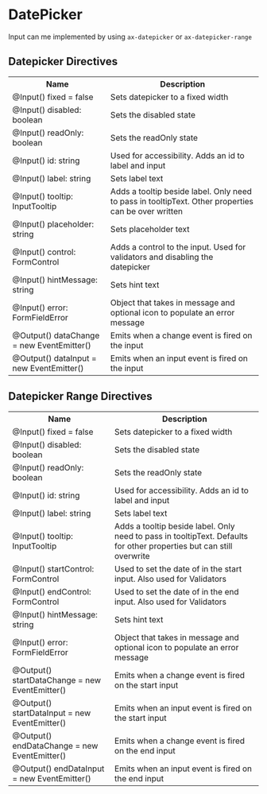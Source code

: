 
<Meta title="Wiki/Datepicker" />

# DatePicker

Input can me implemented by using `ax-datepicker` or `ax-datepicker-range`

## Datepicker Directives

<table>
  <tr>
    <th>Name</th>
    <th>Description</th>
  </tr>
  <tr>
    <td>@Input() fixed = false</td>
    <td>Sets datepicker to a fixed width</td>
  </tr>
  <tr>
    <td>@Input() disabled: boolean</td>
    <td>Sets the disabled state</td>
  </tr>
  <tr>
    <td>@Input() readOnly: boolean</td>
    <td>Sets the readOnly state</td>
  </tr>
  <tr>
    <td>@Input() id: string</td>
    <td>Used for accessibility. Adds an id to label and input</td>
  </tr>
  <tr>
    <td>@Input() label: string</td>
    <td>Sets label text</td>
  </tr>
  <tr>
    <td> @Input() tooltip: InputTooltip</td>
    <td>
      Adds a tooltip beside label. Only need to pass in tooltipText. Other properties can be over
      written
    </td>
  </tr>
  <tr>
    <td>@Input() placeholder: string</td>
    <td>Sets placeholder text</td>
  </tr>
  <tr>
    <td>@Input() control: FormControl</td>
    <td>Adds a control to the input. Used for validators and disabling the datepicker</td>
  </tr>
  <tr>
    <td>@Input() hintMessage: string</td>
    <td>Sets hint text</td>
  </tr>
  <tr>
    <td>@Input() error: FormFieldError</td>
    <td>Object that takes in message and optional icon to populate an error message</td>
  </tr>
  <tr>
    <td>@Output() dataChange = new EventEmitter()</td>
    <td>Emits when a change event is fired on the input</td>
  </tr>
  <tr>
    <td>@Output() dataInput = new EventEmitter()</td>
    <td>Emits when an input event is fired on the input</td>
  </tr>
</table>

## Datepicker Range Directives

<table>
  <tr>
    <th>Name</th>
    <th>Description</th>
  </tr>
  <tr>
    <td>@Input() fixed = false</td>
    <td>Sets datepicker to a fixed width</td>
  </tr>
  <tr>
    <td>@Input() disabled: boolean</td>
    <td>Sets the disabled state</td>
  </tr>
  <tr>
    <td>@Input() readOnly: boolean</td>
    <td>Sets the readOnly state</td>
  </tr>
  <tr>
    <td>@Input() id: string</td>
    <td>Used for accessibility. Adds an id to label and input</td>
  </tr>
  <tr>
    <td>@Input() label: string</td>
    <td>Sets label text</td>
  </tr>
  <tr>
    <td> @Input() tooltip: InputTooltip</td>
    <td>
      Adds a tooltip beside label. Only need to pass in tooltipText. Defaults for other properties
      but can still overwrite
    </td>
  </tr>
  <tr>
    <td>@Input() startControl: FormControl</td>
    <td>Used to set the date of in the start input. Also used for Validators</td>
  </tr>
  <tr>
    <td>@Input() endControl: FormControl</td>
    <td>Used to set the date of in the end input. Also used for Validators</td>
  </tr>
  <tr>
    <td>@Input() hintMessage: string</td>
    <td>Sets hint text</td>
  </tr>
  <tr>
    <td>@Input() error: FormFieldError</td>
    <td>Object that takes in message and optional icon to populate an error message</td>
  </tr>
  <tr>
    <td>@Output() startDataChange = new EventEmitter()</td>
    <td>Emits when a change event is fired on the start input</td>
  </tr>
  <tr>
    <td>@Output() startDataInput = new EventEmitter()</td>
    <td>Emits when an input event is fired on the start input</td>
  </tr>
  <tr>
    <td>@Output() endDataChange = new EventEmitter()</td>
    <td>Emits when a change event is fired on the end input</td>
  </tr>
  <tr>
    <td>@Output() endDataInput = new EventEmitter()</td>
    <td>Emits when an input event is fired on the end input</td>
  </tr>
</table>

